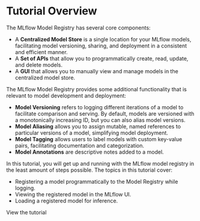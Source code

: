 
# Tutorial Overview

The MLflow Model Registry has several core components:

- A **Centralized Model Store** is a single location for your MLflow models, facilitating model
  versioning, sharing, and deployment in a consistent and efficient manner.
- A **Set of APIs** that allow you to programmatically create, read, update, and delete models.
- A **GUI** that allows you to manually view and manage models in the centralized model store.

The MLflow Model Registry provides some additional functionality that is relevant to model
development and deployment:

- **Model Versioning** refers to logging different iterations of a model to facilitate comparison
  and serving. By default, models are versioned with a monotonically increasing ID, but you can also
  alias model versions.
- **Model Aliasing** allows you to assign mutable, named references to particular versions of a
  model, simplifying model deployment.
- **Model Tagging** allows users to label models with custom key-value pairs, facilitating
  documentation and categorization.
- **Model Annotations** are descriptive notes added to a model.

In this tutorial, you will get up and running with the MLflow model registry in the least amount of
steps possible. The topics in this tutorial cover:

- Registering a model programmatically to the Model Registry while logging.
- Viewing the registered model in the MLflow UI.
- Loading a registered model for inference.

<Link className="button button--primary" to="step1-register-model">
  <span>View the tutorial</span>
</Link>
